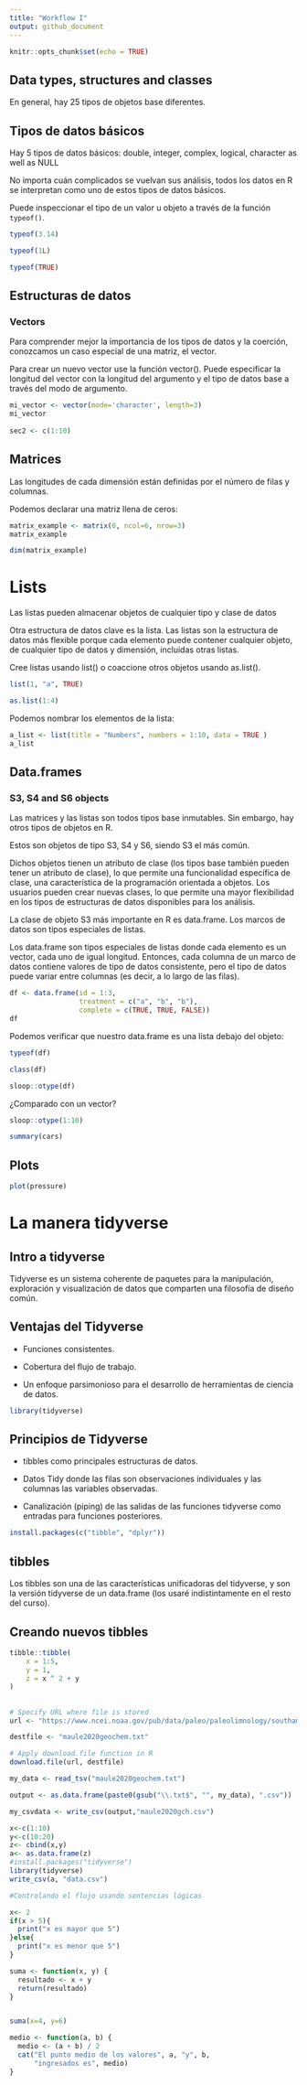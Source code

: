 ```yaml
---
title: "Workflow I"
output: github_document
---
```


```r
knitr::opts_chunk$set(echo = TRUE)
```

## Data types, structures and classes

En general, hay 25 tipos de objetos base diferentes.

## Tipos de datos básicos

Hay 5 tipos de datos básicos: double, integer, complex, logical, character as well as NULL

No importa cuán complicados se vuelvan sus análisis, todos los datos en R se interpretan como uno de estos tipos de datos básicos.

Puede inspeccionar el tipo de un valor u objeto a través de la función `typeof()`.

```r
typeof(3.14)
```

```r
typeof(1L)
```

```r
typeof(TRUE)
```

## Estructuras de datos

### Vectors

Para comprender mejor la importancia de los tipos de datos y la coerción, conozcamos un caso especial de una matriz, el vector.

Para crear un nuevo vector use la función vector(). Puede especificar la longitud del vector con la longitud del argumento y el tipo de datos base a través del modo de argumento.

```r
mi_vector <- vector(mode='character', length=3)
mi_vector
 
sec2 <- c(1:10)

```

## Matrices

Las longitudes de cada dimensión están definidas por el número de filas y columnas.

Podemos declarar una matriz llena de ceros:

```r

matrix_example <- matrix(0, ncol=6, nrow=3)
matrix_example
```

```r
dim(matrix_example)
```

# Lists

Las listas pueden almacenar objetos de cualquier tipo y clase de datos

Otra estructura de datos clave es la lista. Las listas son la estructura de datos más flexible porque cada elemento puede contener cualquier objeto, de cualquier tipo de datos y dimensión, incluidas otras listas.

Cree listas usando list() o coaccione otros objetos usando as.list().

```r
list(1, "a", TRUE)

as.list(1:4)
```

Podemos nombrar los elementos de la lista:

```r
a_list <- list(title = "Numbers", numbers = 1:10, data = TRUE )
a_list
```

## Data.frames

### S3, S4 and S6 objects

Las matrices y las listas son todos tipos base inmutables. Sin embargo, hay otros tipos de objetos en R.

Estos son objetos de tipo S3, S4 y S6, siendo S3 el más común.

Dichos objetos tienen un atributo de clase (los tipos base también pueden tener un atributo de clase), lo que permite una funcionalidad específica de clase, una característica de la programación orientada a objetos. Los usuarios pueden crear nuevas clases, lo que permite una mayor flexibilidad en los tipos de estructuras de datos disponibles para los análisis.

La clase de objeto S3 más importante en R es data.frame. Los marcos de datos son tipos especiales de listas.

Los data.frame son tipos especiales de listas donde cada elemento es un vector, cada uno de igual longitud. Entonces, cada columna de un marco de datos contiene valores de tipo de datos consistente, pero el tipo de datos puede variar entre columnas (es decir, a lo largo de las filas).

```r
df <- data.frame(id = 1:3, 
                 treatment = c("a", "b", "b"), 
                 complete = c(TRUE, TRUE, FALSE))
df
```

Podemos verificar que nuestro data.frame es una lista debajo del objeto:

```r
typeof(df)

class(df)

sloop::otype(df)
```

¿Comparado con un vector?

```r
sloop::otype(1:10)
```

```r
summary(cars)
```

## Plots

```r
plot(pressure)
```

# La manera tidyverse

## Intro a tidyverse

Tidyverse es un sistema coherente de paquetes para la manipulación, exploración y visualización de datos que comparten una filosofía de diseño común.

## Ventajas del Tidyverse

-   Funciones consistentes.

-   Cobertura del flujo de trabajo.

-   Un enfoque parsimonioso para el desarrollo de herramientas de ciencia de datos.

```r
library(tidyverse)
```

## Principios de Tidyverse

-   tibbles como principales estructuras de datos.

-   Datos Tidy donde las filas son observaciones individuales y las columnas las variables observadas.

-   Canalización (piping) de las salidas de las funciones tidyverse como entradas para funciones posteriores.

```r
install.packages(c("tibble", "dplyr"))
```

## tibbles

Los tibbles son una de las características unificadoras del tidyverse, y son la versión tidyverse de un data.frame (los usaré indistintamente en el resto del curso).

## Creando nuevos tibbles

```r
tibble::tibble(
    x = 1:5, 
    y = 1, 
    z = x ^ 2 + y
)
```

## 

```r
# Specify URL where file is stored
url <- "https://www.ncei.noaa.gov/pub/data/paleo/paleolimnology/southamerica/chile/maule2020geochem.txt"

destfile <- "maule2020geochem.txt"

# Apply download.file function in R
download.file(url, destfile)

my_data <- read_tsv("maule2020geochem.txt")

output <- as.data.frame(paste0(gsub("\\.txt$", "", my_data), ".csv"))

my_csvdata <- write_csv(output,"maule2020gch.csv")


```




```r

x<-c(1:10)
y<-c(10:20)
z<- cbind(x,y)
a<- as.data.frame(z)
#install.packages("tidyverse")
library(tidyverse)
write_csv(a, "data.csv")

#Controlando el flujo usando sentencias lógicas

x<- 2
if(x > 5){
  print("x es mayor que 5")
}else{
  print("x es menor que 5")
}

suma <- function(x, y) {
  resultado <- x + y
  return(resultado)
}


suma(x=4, y=6)

medio <- function(a, b) {
  medio <- (a + b) / 2
  cat("El punto medio de los valores", a, "y", b,
      "ingresados es", medio)
}

```

